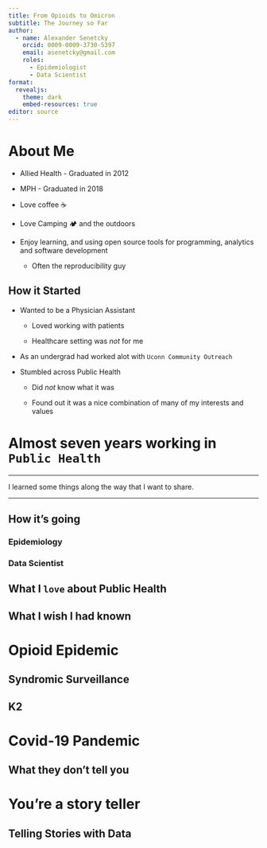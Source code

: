 ```yaml
---
title: From Opioids to Omicron
subtitle: The Journey so Far
author: 
  - name: Alexander Senetcky
    orcid: 0009-0009-3730-5397
    email: asenetcky@gmail.com
    roles:
      - Epidemiologist
      - Data Scientist
format: 
  revealjs:
    theme: dark
    embed-resources: true
editor: source
---
```


# About Me

- Allied Health - Graduated in 2012

- MPH - Graduated in 2018

- Love coffee ☕

- Love Camping 🏕️ and the outdoors

- Enjoy learning, and using open source tools 
for programming, analytics and software development

    - Often the reproducibility guy

## How it Started

::: {.incremental}
- Wanted to be a Physician Assistant

    - Loved working with patients

    - Healthcare setting was _not_ for me
      
- As an undergrad had worked alot with `Uconn Community Outreach` 

- Stumbled across Public Health

    - Did _not_ know what it was
        
    - Found out it was a nice combination of many of my interests and values
:::

# Almost seven years working in `Public Health`

------------------------------------------------------------------------

I learned some things along the way that I want to share.

------------------------------------------------------------------------

## How it's going

### Epidemiology

### Data Scientist

## What I `love` about Public Health

## What I wish I had known

# Opioid Epidemic

## Syndromic Surveillance

## K2

# Covid-19 Pandemic

## What they don't tell you

# You're a story teller

## Telling Stories with Data
